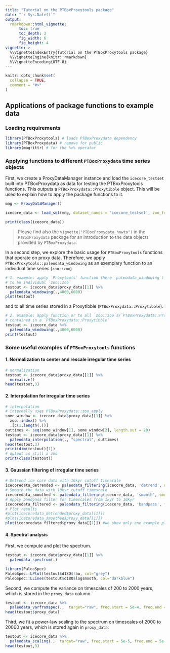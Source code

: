 ```yaml
---
title: "Tutorial on the PTBoxProxytools package"
date: "`r Sys.Date()`"
output: 
  rmarkdown::html_vignette:
      toc: true
      toc_depth: 3
      fig_width: 6 
      fig_height: 4 
vignette: >
  %\VignetteIndexEntry{Tutorial on the PTBoxProxytools package}
  %\VignetteEngine{knitr::rmarkdown}
  %\VignetteEncoding{UTF-8}
---
```


```r
knitr::opts_chunk$set(
  collapse = TRUE,
  comment = "#>"
)
```

## Applications of package functions to example data

### Loading requirements

```r
library(PTBoxProxytools) # loads PTBoxProxydata dependency
library(PTBoxProxydata) # remove for public
library(magrittr) # for the %>% operator
```


### Applying functions to different `PTBoxProxydata` time series objects

First, we create a ProxyDataManager instance and load the `icecore_testset` built into PTBoxProxydata as data for testing the PTBoxProxytools functions. This outputs a `PTBoxProxydata::Proxytibble` object. This will be used to explain how to apply the package functions to it.

```r
mng <- ProxyDataManager()

icecore_data <- load_set(mng, dataset_names = 'icecore_testset', zoo_format = 'zoo') %>% clean_timeseries(.)

print(class(icecore_data))
```

> Please find also the `vignette("PTBoxProxydata_howto")` in the `PTBoxProxydata` package for an introduction to the data objects provided by `PTBoxProxydata`. 

In a second step, we explore the basic usage for `PTBoxProxytools` functions that operate on proxy data. Therefore, we apply `PTBoxProxytools::paleodata_windowing` as an exemplary function to an individual time series (`zoo::zoo`) 
```r
# 1. example: apply `Proxytools` function (here `paleodata_windowing`)
# to an individual `zoo::zoo`
testout <- icecore_data$proxy_data[[1]] %>% 
  paleodata_windowing(.,4000,6000)
plot(testout)
```

and to all time series stored in a Proxytibble (`PTBoxProxydata::Proxytibble`).
```r
# 2. example: apply function or to all `zoo::zoo`s/`PTBoxProxydata::Proxyzoo`s
# contained in a `PTBoxProxydata::Proxytibble`
testout <- icecore_data %>% 
  paleodata_windowing(.,4000,6000)
print(testout)
```

### Some useful examples of `PTBoxProxytools` functions

#### 1. Normalization to center and rescale irregular time series 
```r
# normalization
testout <- icecore_data$proxy_data[[1]] %>% 
  normalize()
head(testout,3)
```

#### 2. Interpolation for irregular time series
```r
# interpolation
# internally uses PTBoxProxydata::zoo_apply
some_window <- icecore_data$proxy_data[[1]] %>% 
  zoo::index() %>%
  .[c(1,length(.))]
outtimes <- seq(some_window[1], some_window[2], length.out = 20)
testout <- icecore_data$proxy_data[[1]] %>% 
  paleodata_interpolation(., "spectral", outtimes)
head(testout,3)
print(dim(testout)[1])
# output is still a zoo
print(class(testout))
```
#### 3. Gaussian filtering of irregular time series
```r
# Detrend ice core data with 10kyr cutoff timescale
icecoredata_detrended <- paleodata_filtering(icecore_data, 'detrend', detr_scale=10000)
# Smooth the data with 10kyr cutoff timescale
icecoredata_smoothed <- paleodata_filtering(icecore_data, 'smooth', smooth_scale=10000)
# Apply bandpass filter for timescales from 1kyr to 10kyr
icecoredata_filtered <- paleodata_filtering(icecore_data, 'bandpass', filter_scales=data.frame(lower=1000,upper=10000))
# Plot results
#plot(icecoredata_detrended$proxy_data[[1]])
#plot(icecoredata_smoothed$proxy_data[[1]])
plot(icecoredata_filtered$proxy_data[[1]]) #we show only one example plot
```


#### 4. Spectral analysis
First, we compute and plot the spectrum. 
```r
testout <- icecore_data$proxy_data[[1]] %>% 
  paleodata_spectrum(.)

library(PaleoSpec)
PaleoSpec::LPlot(testout$d18O$raw, col="grey")
PaleoSpec::LLines(testout$d18O$logsmooth, col="darkblue")
```

Second, we compute the variance on timescales of 200 to 2000 years, which is stored in the `proxy_data` column. 
```r
testout <- icecore_data %>% 
  paleodata_varfromspec(.,  target="raw", freq.start = 5e-4, freq.end = 5e-3)
head(testout$proxy_data)
```

Third, we fit a power-law scaling to the spectrum on timescales of 2000 to 20000 years, which is stored again in `proxy_data`.
```r
testout <- icecore_data %>% 
  paleodata_scaling(.,  target="raw", freq.start = 5e-5, freq.end = 5e-4)
head(testout,3)
```

